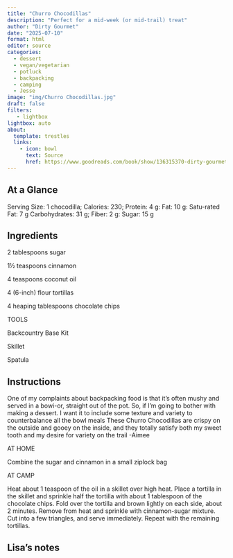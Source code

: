 ```yaml
---
title: "Churro Chocodillas"
description: "Perfect for a mid-week (or mid-trail) treat"
author: "Dirty Gourmet"
date: "2025-07-10"
format: html
editor: source
categories:
  - dessert
  - vegan/vegetarian
  - potluck
  - backpacking
  - camping
  - Jesse
image: "img/Churro Chocodillas.jpg"
draft: false
filters:
   - lightbox
lightbox: auto
about:
  template: trestles
  links:
    - icon: bowl
      text: Source
      href: https://www.goodreads.com/book/show/136315370-dirty-gourmet-plant-power?from_search=true&from_srp=true&qid=mXfBJPMd7f&rank=1
---
```



## At a Glance

Serving Size: 1 chocodilla; Calories: 230; Protein: 4 g: Fat: 10 g: Satu-rated Fat: 7 g Carbohydrates: 31 g; Fiber: 2 g: Sugar: 15 g

## Ingredients

2 tablespoons sugar

1½ teaspoons cinnamon

4 teaspoons coconut oil

4 (6-inch) flour tortillas

4 heaping tablespoons chocolate chips

TOOLS

Backcountry Base Kit

Skillet

Spatula

## Instructions

One of my complaints about backpacking food is that it's often mushy and served in a bowi-or, straight out of the pot. So, if I'm going to bother with making a dessert. I want it to include some texture and variety to counterbalance all the bowl meals These Churro Chocodillas are crispy on the outside and gooey on the inside, and they totally satisfy both my sweet tooth and my desire for variety on the trail -Aimee

AT HOME

Combine the sugar and cinnamon in a small ziplock bag

AT CAMP

Heat about 1 teaspoon of the oil in a skillet over high heat. Place a tortilla in the skillet and sprinkle half the tortilla with about 1 tablespoon of the chocolate chips. Fold over the tortilla and brown lightly on each side, about 2 minutes. Remove from heat and sprinkle with cinnamon-sugar mixture. Cut into a few triangles, and serve immediately. Repeat with the remaining tortillas.


## Lisa's notes